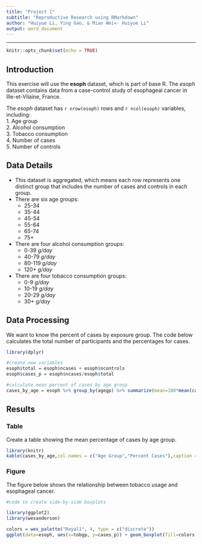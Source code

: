 ```yaml
---
title: "Project 1"
subtitle: "Reproductive Research using RMarkdown"
author: "Huiyue Li, Ying Gao, & Mian Wei<- Huiyue Li"
output: word_document
---
```

-----
```r
knitr::opts_chunk$set(echo = TRUE)
```


## Introduction
This exercise will use the **esoph** dataset, which is part of base R. The *esoph* dataset contains data from a case-control study of esophageal cancer in Ille-et-Vilaine, France.  
  
The *esoph* dataset has `r nrow(esoph)` rows and `r ncol(esoph)` variables, including:  
1. Age group  
2. Alcohol consumption  
3. Tobacco consumption  
4. Number of cases  
5. Number of controls  

## Data Details
* This dataset is aggregated, which means each row represents one distinct group that includes the number of cases and controls in each group. 
* There are six age groups:  
    + 25-34 
    + 35-44
    + 45-54 
    + 55-64 
    + 65-74 
    + 75+ 
* There are four alcohol consumption groups:
    + 0-39 *g/day*
    + 40-79 *g/day*
    + 80-119 *g/day*
    + 120+ *g/day*
* There are four tobacco consumption groups:
    + 0-9 *g/day*
    + 10-19 *g/day*
    + 20-29 *g/day*
    + 30+ *g/day*

## Data Processing
We want to know the percent of cases by exposure group. The code below calculates the total number of participants and the percentages for cases.
```r
library(dplyr)

#create new variables
esoph$total = esoph$ncases + esoph$ncontrols
esoph$cases_p = esoph$ncases/esoph$total

#calculate mean percent of cases by age group
cases_by_age = esoph %>% group_by(agegp) %>% summarize(mean=100*mean(cases_p))
```
## Results 
### Table
Create a table showing the mean percentage of cases by age group.
```r
library(knitr)
kable(cases_by_age,col.names = c("Age Group","Percent Cases"),caption = "Table 1: Percent Cases by Age", digits = 2)
```
### Figure
The figure below shows the relationship between tobacco usage and esophageal cancer.
```r
#code to create side-by-side boxplots

library(ggplot2)
library(wesanderson)

colors = wes_palette("Royal1", 4, type = c("discrete"))
ggplot(data=esoph, aes(x=tobgp, y=cases_p)) + geom_boxplot(fill=colors) + ggtitle("Distribution of esophageal cancer by tobacco use") + xlab("Tobacco Use (g/day)") + ylab("Percent Cases")
```

